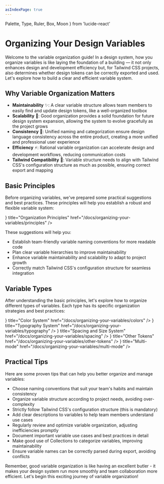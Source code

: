 ```yaml
---
asIndexPage: true
---
```


  Palette,
  Type,
  Ruler,
  Box,
  Moon
} from 'lucide-react'

# Organizing Your Design Variables

Welcome to the variable organization guide! In a design system, how you organize variables is like laying the foundation of a building — it not only enhances design and development efficiency but, for Tailwind CSS projects, also determines whether design tokens can be correctly exported and used. Let's explore how to build a clear and efficient variable system.

## Why Variable Organization Matters

- **Maintainability** ✨: A clear variable structure allows team members to easily find and update design tokens, like a well-organized toolbox
- **Scalability** 🌱: Good organization provides a solid foundation for future design system expansion, allowing the system to evolve gracefully as the project grows
- **Consistency** 🎯: Unified naming and categorization ensure design language consistency across the entire product, creating a more unified and professional user experience
- **Efficiency** ⚡: Rational variable organization can accelerate design and development workflows, reducing communication costs
- **Tailwind Compatibility** 🔄: Variable structure needs to align with Tailwind CSS's configuration structure as much as possible, ensuring correct export and mapping

## Basic Principles

Before organizing variables, we've prepared some practical suggestions and best practices. These principles will help you establish a robust and flexible variable system:

<Cards>
  <Cards.Card
    icon={<Type />}
    title="Organization Principles"
    href="/docs/organizing-your-variables/principles"
  />
</Cards>

These suggestions will help you:
- Establish team-friendly variable naming conventions for more readable code
- Plan clear variable hierarchies to improve maintainability
- Enhance variable maintainability and scalability to adapt to project growth
- Correctly match Tailwind CSS's configuration structure for seamless integration

## Variable Types

After understanding the basic principles, let's explore how to organize different types of variables. Each type has its specific organization strategies and best practices:

<Cards>
  <Cards.Card
    icon={<Palette />}
    title="Color System"
    href="/docs/organizing-your-variables/colors"
  />
  <Cards.Card
    icon={<Type />}
    title="Typography System"
    href="/docs/organizing-your-variables/typography"
  />
  <Cards.Card
    icon={<Ruler />}
    title="Spacing and Size System"
    href="/docs/organizing-your-variables/spacing"
  />
  <Cards.Card
    icon={<Box />}
    title="Other Tokens"
    href="/docs/organizing-your-variables/other-tokens"
  />
  <Cards.Card
    icon={<Moon />}
    title="Multi-mode"
    href="/docs/organizing-your-variables/multi-mode"
  />
</Cards>

## Practical Tips

Here are some proven tips that can help you better organize and manage variables:

- Choose naming conventions that suit your team's habits and maintain consistency
- Organize variable structure according to project needs, avoiding over-complexity
- Strictly follow Tailwind CSS's configuration structure (this is mandatory)
- Add clear descriptions to variables to help team members understand use cases
- Regularly review and optimize variable organization, adjusting inefficiencies promptly
- Document important variable use cases and best practices in detail
- Make good use of Collections to categorize variables, improving maintainability
- Ensure variable names can be correctly parsed during export, avoiding conflicts

Remember, good variable organization is like having an excellent butler - it makes your design system run more smoothly and team collaboration more efficient. Let's begin this exciting journey of variable organization!

